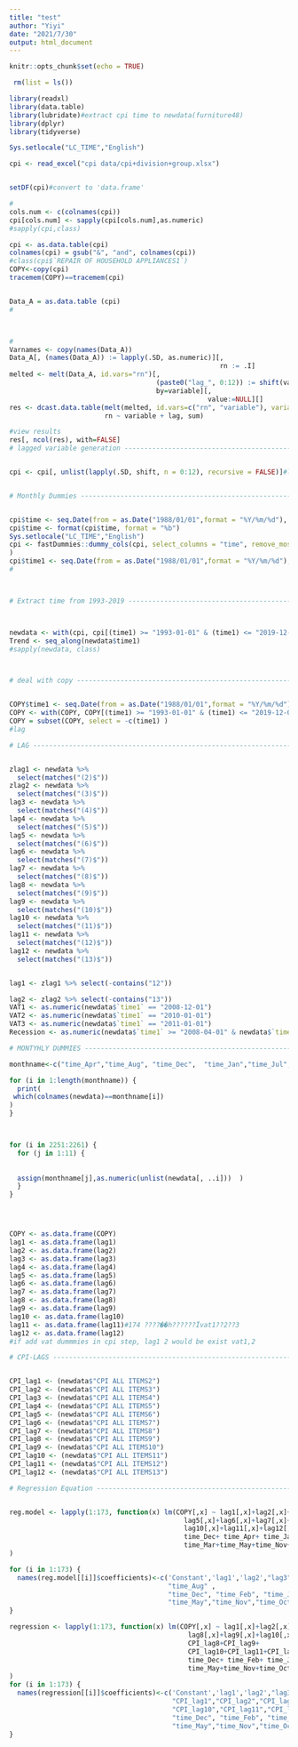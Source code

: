 ```yaml
---
title: "test"
author: "Yiyi"
date: "2021/7/30"
output: html_document
---
```


```r
knitr::opts_chunk$set(echo = TRUE)
```

```r
 rm(list = ls())
```

```r
library(readxl)
library(data.table)
library(lubridate)#extract cpi time to newdata(furniture48)
library(dplyr) 
library(tidyverse) 
```

```r
Sys.setlocale("LC_TIME","English")

cpi <- read_excel("cpi data/cpi+division+group.xlsx")


setDF(cpi)#convert to 'data.frame'

#
cols.num <- c(colnames(cpi))
cpi[cols.num] <- sapply(cpi[cols.num],as.numeric)
#sapply(cpi,class)

cpi <- as.data.table(cpi)
colnames(cpi) = gsub("&", "and", colnames(cpi))
#class(cpi$`REPAIR OF HOUSEHOLD APPLIANCES1`)
COPY<-copy(cpi)
tracemem(COPY)==tracemem(cpi)


Data_A = as.data.table (cpi)
#



#
Varnames <- copy(names(Data_A))
Data_A[, (names(Data_A)) := lapply(.SD, as.numeric)][,
                                                     rn := .I]
melted <- melt(Data_A, id.vars="rn")[,
                                     (paste0("lag_", 0:12)) := shift(value, 0:12, type="lag"),
                                     by=variable][, 
                                                  value:=NULL][]
res <- dcast.data.table(melt(melted, id.vars=c("rn", "variable"), variable.name="lag"),
                        rn ~ variable + lag, sum)

#view results
res[, ncol(res), with=FALSE]
# lagged variable generation ----------------------------------------------


cpi <- cpi[, unlist(lapply(.SD, shift, n = 0:12), recursive = FALSE)]#lags generation


# Monthly Dummies ---------------------------------------------------------


cpi$time <- seq.Date(from = as.Date("1988/01/01",format = "%Y/%m/%d"), by = "month", length.out = 387)
cpi$time <- format(cpi$time, format = "%b")
Sys.setlocale("LC_TIME","English")
cpi <- fastDummies::dummy_cols(cpi, select_columns = "time", remove_most_frequent_dummy = TRUE,
)
cpi$time1 <- seq.Date(from = as.Date("1988/01/01",format = "%Y/%m/%d"), by = "month", length.out = 387)
#



# Extract time from 1993-2019 ---------------------------------------------



newdata <- with(cpi, cpi[(time1) >= "1993-01-01" & (time1) <= "2019-12-01", ])#start from 93.1
Trend <- seq_along(newdata$time1)
#sapply(newdata, class)



# deal with copy ----------------------------------------------------------


COPY$time1 <- seq.Date(from = as.Date("1988/01/01",format = "%Y/%m/%d"), by = "month", length.out = 387)
COPY <- with(COPY, COPY[(time1) >= "1993-01-01" & (time1) <= "2019-12-01", ])
COPY = subset(COPY, select = -c(time1) )
#lag
```


```r
# LAG ---------------------------------------------------------------------


zlag1 <- newdata %>% 
  select(matches("(2)$"))
zlag2 <- newdata %>% 
  select(matches("(3)$"))
lag3 <- newdata %>% 
  select(matches("(4)$"))
lag4 <- newdata %>% 
  select(matches("(5)$"))
lag5 <- newdata %>% 
  select(matches("(6)$"))
lag6 <- newdata %>% 
  select(matches("(7)$"))
lag7 <- newdata %>% 
  select(matches("(8)$"))
lag8 <- newdata %>% 
  select(matches("(9)$"))
lag9 <- newdata %>% 
  select(matches("(10)$"))
lag10 <- newdata %>% 
  select(matches("(11)$"))
lag11 <- newdata %>% 
  select(matches("(12)$"))
lag12 <- newdata %>% 
  select(matches("(13)$"))


lag1 <- zlag1 %>% select(-contains("12"))

lag2 <- zlag2 %>% select(-contains("13"))
VAT1 <- as.numeric(newdata$`time1` == "2008-12-01")
VAT2 <- as.numeric(newdata$`time1` == "2010-01-01")
VAT3 <- as.numeric(newdata$`time1` == "2011-01-01")
Recession <- as.numeric(newdata$`time1` >= "2008-04-01" & newdata$`time1`<= "2009-06-01")
```


```r
# MONTYHLY DUMMIES --------------------------------------------------------

monthname<-c("time_Apr","time_Aug", "time_Dec",  "time_Jan","time_Jul","time_Jun" ,"time_Mar","time_May","time_Nov","time_Oct","time_Sep")

for (i in 1:length(monthname)) {
  print(
 which(colnames(newdata)==monthname[i])
)
}



for (i in 2251:2261) {
  for (j in 1:11) {
    
  
  assign(monthname[j],as.numeric(unlist(newdata[, ..i]))  )
  }
}




COPY <- as.data.frame(COPY)
lag1 <- as.data.frame(lag1)
lag2 <- as.data.frame(lag2)
lag3 <- as.data.frame(lag3)
lag4 <- as.data.frame(lag4)
lag5 <- as.data.frame(lag5)
lag6 <- as.data.frame(lag6)
lag7 <- as.data.frame(lag7)
lag8 <- as.data.frame(lag8)
lag9 <- as.data.frame(lag9)
lag10 <- as.data.frame(lag10)
lag11 <- as.data.frame(lag11)#174 ????��һ??????Ϊvat1??2??3
lag12 <- as.data.frame(lag12)
#if add vat dummmies in cpi step, lag1 2 would be exist vat1,2

# CPI-LAGS ----------------------------------------------------------------


CPI_lag1 <- (newdata$"CPI ALL ITEMS2")
CPI_lag2 <- (newdata$"CPI ALL ITEMS3")
CPI_lag3 <- (newdata$"CPI ALL ITEMS4")
CPI_lag4 <- (newdata$"CPI ALL ITEMS5")
CPI_lag5 <- (newdata$"CPI ALL ITEMS6")
CPI_lag6 <- (newdata$"CPI ALL ITEMS7")
CPI_lag7 <- (newdata$"CPI ALL ITEMS8")
CPI_lag8 <- (newdata$"CPI ALL ITEMS9")
CPI_lag9 <- (newdata$"CPI ALL ITEMS10")
CPI_lag10 <- (newdata$"CPI ALL ITEMS11")
CPI_lag11 <- (newdata$"CPI ALL ITEMS12")
CPI_lag12 <- (newdata$"CPI ALL ITEMS13")
```



```r
# Regression Equation -----------------------------------------------------


reg.model <- lapply(1:173, function(x) lm(COPY[,x] ~ lag1[,x]+lag2[,x]+lag3[,x]+lag4[,x]+
                                            lag5[,x]+lag6[,x]+lag7[,x]+lag8[,x]+lag9[,x]+
                                            lag10[,x]+lag11[,x]+lag12[,x]+ time_Aug + 
                                            time_Dec+ time_Apr+ time_Jan+time_Jul+time_Jun +
                                            time_Mar+time_May+time_Nov+time_Oct+time_Sep+VAT1+VAT2+VAT3+Recession+Trend)
)

for (i in 1:173) {
  names(reg.model[[i]]$coefficients)<-c('Constant','lag1','lag2',"lag3","lag4","lag5","lag6","lag7","lag8","lag9","lag10","lag11","lag12",
                                        "time_Aug" , 
                                        "time_Dec", "time_Feb", "time_Jan","time_Jul","time_Jun" ,"time_Mar",
                                        "time_May","time_Nov","time_Oct","time_Sep","VAT1","VAT2","VAT3","Recession","Trend")
}

regression <- lapply(1:173, function(x) lm(COPY[,x] ~ lag1[,x]+lag2[,x]+lag3[,x]+lag4[,x]+lag5[,x]+lag6[,x]+lag7[,x]+
                                             lag8[,x]+lag9[,x]+lag10[,x]+lag11[,x]+lag12[,x]+CPI_lag1+CPI_lag2+CPI_lag3+CPI_lag4+CPI_lag5+CPI_lag6+CPI_lag7+
                                             CPI_lag8+CPI_lag9+
                                             CPI_lag10+CPI_lag11+CPI_lag12+ time_Aug + 
                                             time_Dec+ time_Feb+ time_Jan+time_Jul+time_Jun +time_Mar+
                                             time_May+time_Nov+time_Oct+time_Sep+VAT1+VAT2+VAT3+Recession+Trend)
)
for (i in 1:173) {
  names(regression[[i]]$coefficients)<-c('Constant','lag1','lag2',"lag3","lag4","lag5","lag6","lag7","lag8","lag9","lag10","lag11","lag12",
                                         "CPI_lag1","CPI_lag2","CPI_lag3","CPI_lag4","CPI_lag5","CPI_lag6","CPI_lag7","CPI_lag8","CPI_lag9",
                                         "CPI_lag10","CPI_lag11","CPI_lag12","time_Aug" , 
                                         "time_Dec", "time_Feb", "time_Jan","time_Jul","time_Jun" ,"time_Mar",
                                         "time_May","time_Nov","time_Oct","time_Sep","VAT1","VAT2","VAT3","Recession","Trend")
}

```

